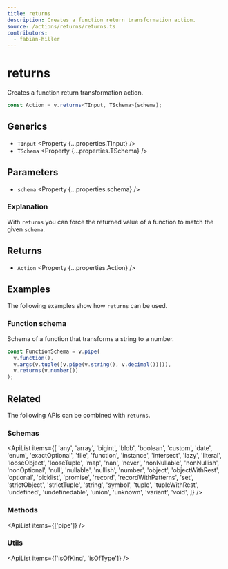 ```yaml
---
title: returns
description: Creates a function return transformation action.
source: /actions/returns/returns.ts
contributors:
  - fabian-hiller
---
```



# returns

Creates a function return transformation action.

```ts
const Action = v.returns<TInput, TSchema>(schema);
```

## Generics

- `TInput` <Property {...properties.TInput} />
- `TSchema` <Property {...properties.TSchema} />

## Parameters

- `schema` <Property {...properties.schema} />

### Explanation

With `returns` you can force the returned value of a function to match the given `schema`.

## Returns

- `Action` <Property {...properties.Action} />

## Examples

The following examples show how `returns` can be used.

### Function schema

Schema of a function that transforms a string to a number.

```ts
const FunctionSchema = v.pipe(
  v.function(),
  v.args(v.tuple([v.pipe(v.string(), v.decimal())])),
  v.returns(v.number())
);
```

## Related

The following APIs can be combined with `returns`.

### Schemas

<ApiList
  items={[
    'any',
    'array',
    'bigint',
    'blob',
    'boolean',
    'custom',
    'date',
    'enum',
    'exactOptional',
    'file',
    'function',
    'instance',
    'intersect',
    'lazy',
    'literal',
    'looseObject',
    'looseTuple',
    'map',
    'nan',
    'never',
    'nonNullable',
    'nonNullish',
    'nonOptional',
    'null',
    'nullable',
    'nullish',
    'number',
    'object',
    'objectWithRest',
    'optional',
    'picklist',
    'promise',
    'record',
    'recordWithPatterns',
    'set',
    'strictObject',
    'strictTuple',
    'string',
    'symbol',
    'tuple',
    'tupleWithRest',
    'undefined',
    'undefinedable',
    'union',
    'unknown',
    'variant',
    'void',
  ]}
/>

### Methods

<ApiList items={['pipe']} />

### Utils

<ApiList items={['isOfKind', 'isOfType']} />
